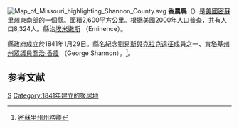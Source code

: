 {{noteTA
|T=zh-hans:香农县 (密苏里州);zh-hk:香農縣 (密蘇里州);zh-tw:香農郡 (密蘇里州);
}}

{{Otheruses|香農縣|subject=美國南達科他州的一個縣|other=同名的縣}}
[[File:Map_of_Missouri_highlighting_Shannon_County.svg|right]]
'''香農縣'''（{{lang-en|Shannon County}}）是[[美國|美國]][[密蘇里州|密蘇里州]]東南部的一個縣。面積2,600平方公里。根据[[美國2000年人口普查|美國2000年人口普查]]，共有人口8,324人。縣治[[埃米嫩斯_(密蘇里州)|埃米嫩斯]] （Eminence）。

縣政府成立於1841年1月29日。縣名紀念[[劉易斯與克拉克遠征|劉易斯與克拉克遠征]]成員之一、[[肯塔基州|肯塔基州]][[肯塔基州州眾議院|州眾議員]][[喬治·香農|喬治·香農]] （George Shannon）。<ref>[http://www.sos.mo.gov/archives/history/counties.asp 密蘇里州州務卿]</ref>。

==参考文献==
<div class="references-small">
<references />
</div>
[[Category:密蘇里州行政區劃|S]]
[[Category:1841年建立的聚居地|Category:1841年建立的聚居地]]